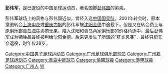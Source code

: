 {{noteta|G1=足球}}{{Football player infobox
| playername = 彭伟军
| fullname = 彭伟军
| englishfullname = Peng Weijun
| countryofbirth = {{CHN}}
| cityofbirth = [[广州|广州]]
| dateofbirth = {{birth date and age|1973|2|23}}
| height = {{height|m=1.68}}
| position = 前卫
| currentclub = 已退役
| youthyears = 1993年
| youthclubs = 广州青年队
| years = 1993-1994年<br/>1994-1996年<br/>1997-1998年<br/>1999-2000年<br/>2001年
| clubs = [[愉園體育會|愉園]]<br/>[[广州太阳神|广州太阳神]]<br/>[[云南红塔|云南红塔]]<br/>[[青岛海牛|青岛海牛]]<br/>[[沈阳金德|沈阳金德]]
| caps(goals) = ?{{0}}(?)<br/>51{{0}}(5)<br/><br/>45{{0}}(7)<br/>1{{0}}(0)
|}}

'''彭伟军'''{{BD|1973年|2月23日|||P}}，是已退役的中国足球运动员，著名国脚[[彭伟国|彭伟国]]的弟弟。

彭伟军球场上的风格与彭伟国近似，曾经入选[[中国国奥队|中国国奥队]]。2001年转会时，原本意图转会[[上海申花|上海申花]]或[[重庆力帆|重庆力帆]]的彭伟军被[[沈阳金德|沈阳金德]]中途截下，但是又在转会费上与原俱乐部[[青岛海牛|青岛海牛]]协商无果，陷入沈阳和青岛两家俱乐部的价格角逐中，最后彭伟军成为牺牲品最终被判给[[沈阳金德|沈阳金德]]。后来更发生了所谓的“肝炎风暴”，最终只能无奈退役，时年仅28岁。

{{1994年广州太阳神名单}}
{{1995年广州太阳神名单}}
{{1996年广州太阳神名单}}

{{DEFAULTSORT:PENG Weijun}}
[[Category:中国男子足球运动员|Category:中国男子足球运动员]]
[[Category:广州足球俱乐部球员|Category:广州足球俱乐部球员]]
[[Category:广州籍足球运动员|Category:广州籍足球运动员]]
[[Category:青岛中能球员|Category:青岛中能球员]]
[[Category:愉園球員|Category:愉園球員]]
[[Category:港甲球員|Category:港甲球員]]
[[Category:广州人|Category:广州人]]
[[Category:彭姓|W]]